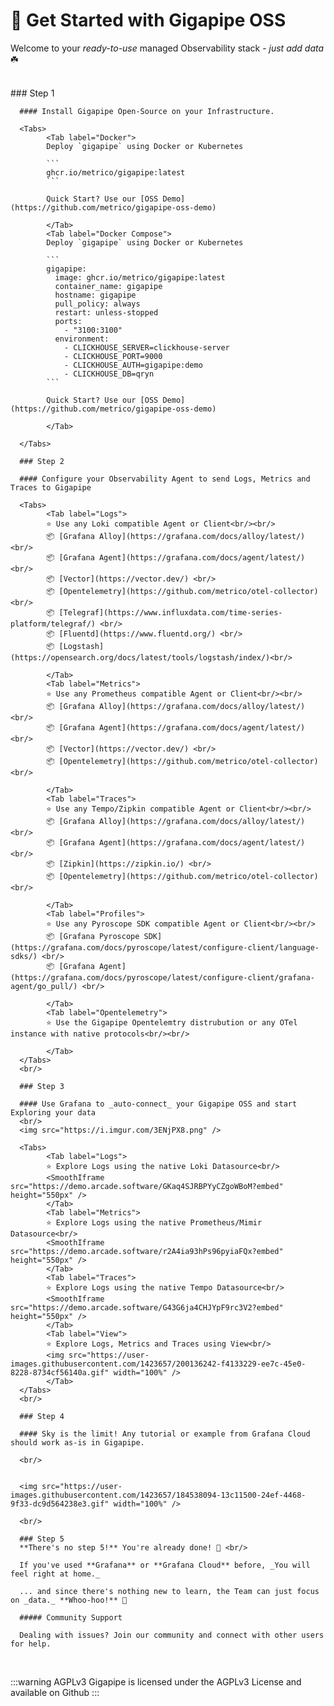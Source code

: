 


# 🏁 Get Started with Gigapipe OSS

Welcome to your _ready-to-use_ managed Observability stack - _just add data_ ☘️

<br/>

<Steps>
      ### Step 1

      #### Install Gigapipe Open-Source on your Infrastructure.

      <Tabs>
            <Tab label="Docker">
            Deploy `gigapipe` using Docker or Kubernetes

            ```
            ghcr.io/metrico/gigapipe:latest
            ```

            Quick Start? Use our [OSS Demo](https://github.com/metrico/gigapipe-oss-demo)
            
            </Tab>
            <Tab label="Docker Compose">
            Deploy `gigapipe` using Docker or Kubernetes

            ```
            gigapipe:
              image: ghcr.io/metrico/gigapipe:latest
              container_name: gigapipe
              hostname: gigapipe
              pull_policy: always
              restart: unless-stopped
              ports:
                - "3100:3100"
              environment:
                - CLICKHOUSE_SERVER=clickhouse-server
                - CLICKHOUSE_PORT=9000
                - CLICKHOUSE_AUTH=gigapipe:demo
                - CLICKHOUSE_DB=qryn
            ```

            Quick Start? Use our [OSS Demo](https://github.com/metrico/gigapipe-oss-demo)
            
            </Tab>
            
      </Tabs>

      ### Step 2

      #### Configure your Observability Agent to send Logs, Metrics and Traces to Gigapipe

      <Tabs>
            <Tab label="Logs">
            ⭐ Use any Loki compatible Agent or Client<br/><br/>
            📦 [Grafana Alloy](https://grafana.com/docs/alloy/latest/) <br/>
            📦 [Grafana Agent](https://grafana.com/docs/agent/latest/) <br/>
            📦 [Vector](https://vector.dev/) <br/>
            📦 [Opentelemetry](https://github.com/metrico/otel-collector) <br/>
            📦 [Telegraf](https://www.influxdata.com/time-series-platform/telegraf/) <br/>
            📦 [Fluentd](https://www.fluentd.org/) <br/>
            📦 [Logstash](https://opensearch.org/docs/latest/tools/logstash/index/)<br/>
            
            </Tab>
            <Tab label="Metrics">
            ⭐ Use any Prometheus compatible Agent or Client<br/><br/>
            📦 [Grafana Alloy](https://grafana.com/docs/alloy/latest/) <br/>
            📦 [Grafana Agent](https://grafana.com/docs/agent/latest/) <br/>
            📦 [Vector](https://vector.dev/) <br/>
            📦 [Opentelemetry](https://github.com/metrico/otel-collector)<br/>
            
            </Tab>
            <Tab label="Traces">
            ⭐ Use any Tempo/Zipkin compatible Agent or Client<br/><br/>
            📦 [Grafana Alloy](https://grafana.com/docs/alloy/latest/) <br/>
            📦 [Grafana Agent](https://grafana.com/docs/agent/latest/) <br/>
            📦 [Zipkin](https://zipkin.io/) <br/>
            📦 [Opentelemetry](https://github.com/metrico/otel-collector)<br/>
            
            </Tab>
            <Tab label="Profiles">
            ⭐ Use any Pyroscope SDK compatible Agent or Client<br/><br/>
            📦 [Grafana Pyroscope SDK](https://grafana.com/docs/pyroscope/latest/configure-client/language-sdks/) <br/>
            📦 [Grafana Agent](https://grafana.com/docs/pyroscope/latest/configure-client/grafana-agent/go_pull/) <br/>
            
            </Tab>
            <Tab label="Opentelemetry">
            ⭐ Use the Gigapipe Opentelemtry distrubution or any OTel instance with native protocols<br/><br/>
            
            </Tab>
      </Tabs>
      <br/>

      ### Step 3

      #### Use Grafana to _auto-connect_ your Gigapipe OSS and start Exploring your data
      <br/>
      <img src="https://i.imgur.com/3ENjPX8.png" />

      <Tabs>
            <Tab label="Logs">
            ⭐ Explore Logs using the native Loki Datasource<br/>
            <SmoothIframe src="https://demo.arcade.software/GKaq4SJRBPYyCZgoWBoM?embed" height="550px" />
            </Tab>
            <Tab label="Metrics">
            ⭐ Explore Logs using the native Prometheus/Mimir Datasource<br/>
            <SmoothIframe src="https://demo.arcade.software/r2A4ia93hPs96pyiaFQx?embed" height="550px" />
            </Tab>
            <Tab label="Traces">
            ⭐ Explore Logs using the native Tempo Datasource<br/>
            <SmoothIframe src="https://demo.arcade.software/G43G6ja4CHJYpF9rc3V2?embed" height="550px" />
            </Tab>
            <Tab label="View">
            ⭐ Explore Logs, Metrics and Traces using View<br/>
            <img src="https://user-images.githubusercontent.com/1423657/200136242-f4133229-ee7c-45e0-8228-8734cf56140a.gif" width="100%" />
            </Tab>
      </Tabs>
      <br/>

      ### Step 4

      #### Sky is the limit! Any tutorial or example from Grafana Cloud should work as-is in Gigapipe.

      <br/>


      <img src="https://user-images.githubusercontent.com/1423657/184538094-13c11500-24ef-4468-9f33-dc9d564238e3.gif" width="100%" />

      <br/>

      ### Step 5
      **There's no step 5!** You're already done! 🎉 <br/>

      If you've used **Grafana** or **Grafana Cloud** before, _You will feel right at home._ 

      ... and since there's nothing new to learn, the Team can just focus on _data._ **Whoo-hoo!** 🎉 

      ##### Community Support

      Dealing with issues? Join our community and connect with other users for help.

</Steps>

<br/>

:::warning AGPLv3
Gigapipe is licensed under the AGPLv3 License and available on Github
:::
